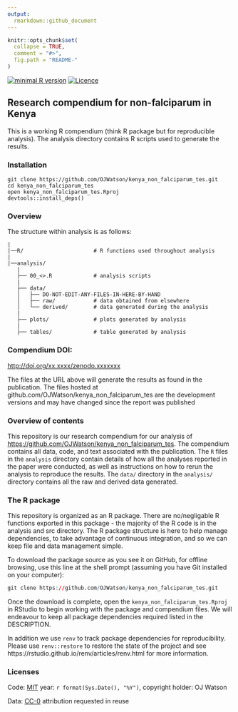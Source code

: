 ```yaml
---
output:
  rmarkdown::github_document
---
```


<!-- README.md is generated from README.Rmd. Please edit that file -->

```r
knitr::opts_chunk$set(
  collapse = TRUE,
  comment = "#>",
  fig.path = "README-"
)
```
[![minimal R version](https://img.shields.io/badge/R%3E%3D-`r as.character(getRversion())`-brightgreen.svg)](https://cran.r-project.org/)
[![Licence](https://img.shields.io/github/license/mashape/apistatus.svg)](http://choosealicense.com/licenses/mit/) 

## Research compendium for non-falciparum in Kenya

This is a working R compendium (think R package but for reproducible analysis). The analysis directory contains R scripts used to generate the results. 

### Installation

```
git clone https://github.com/OJWatson/kenya_non_falciparum_tes.git
cd kenya_non_falciparum_tes
open kenya_non_falciparum_tes.Rproj
devtools::install_deps()
```

### Overview

The structure within analysis is as follows:

```
|
|──R/                      # R functions used throughout analysis
|
|──analysis/
   |
   ├── 00_<>.R             # analysis scripts
   |
   ├── data/
   │   ├── DO-NOT-EDIT-ANY-FILES-IN-HERE-BY-HAND
   │   ├── raw/            # data obtained from elsewhere
   │   └── derived/        # data generated during the analysis
   |
   ├── plots/              # plots generated by analysis
   |
   ├── tables/             # table generated by analysis
```

### Compendium DOI: 
 
[http://doi.org/xx.xxxx/zenodo.xxxxxxx](http://doi.org/xx.xxxx/zenodo.xxxxxxx)

The files at the URL above will generate the results as found in the publication. The files hosted at github.com/OJWatson/kenya_non_falciparum_tes are the development versions and may have changed since the report was published

### Overview of contents

This repository is our research compendium for our analysis of [https://github.com/OJWatson/kenya_non_falciparum_tes](https://github.com/OJWatson/kenya_non_falciparum_tes). The compendium contains all data, code, and text associated with the publication. The `R` files in the `analysis` directory contain details of how all the analyses reported in the paper were conducted, as well as instructions on how to rerun the analysis to reproduce the results. The `data/` directory in the `analysis/` directory contains all the raw and derived data generated. 

### The R package 

This repository is organized as an R package. There are no/negligable R functions exported in this package - the majority of the R code is in the analysis and src directory. The R package structure is here to help manage dependencies, to take advantage of continuous integration, and so we can keep file and data management simple.

To download the package source as you see it on GitHub, for offline browsing, use this line at the shell prompt (assuming you have Git installed on your computer):

```r
git clone https://github.com/OJWatson/kenya_non_falciparum_tes.git
```

Once the download is complete, open the `kenya_non_falciparum_tes.Rproj` in RStudio to begin working with the package and compendium files. We will endeavour to keep all package dependencies required listed in the DESCRIPTION. 

In addition we use `renv` to track package dependencies for reproducibility. Please use `renv::restore` to restore the state of the project and see https://rstudio.github.io/renv/articles/renv.html for more information.

### Licenses

Code: [MIT](http://opensource.org/licenses/MIT) year: `r format(Sys.Date(), "%Y")`, copyright holder: OJ Watson

Data: [CC-0](http://creativecommons.org/publicdomain/zero/1.0/) attribution requested in reuse
